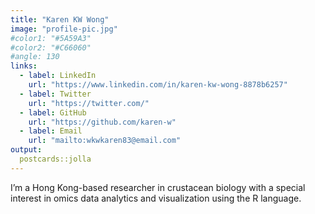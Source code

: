 ---
title: "Karen KW Wong"
image: "profile-pic.jpg"
#color1: "#5A59A3"
#color2: "#C66060"
#angle: 130
links:
  - label: LinkedIn
    url: "https://www.linkedin.com/in/karen-kw-wong-8878b6257"
  - label: Twitter
    url: "https://twitter.com/"
  - label: GitHub
    url: "https://github.com/karen-w"
  - label: Email
    url: "mailto:wkwkaren83@email.com"
output:
  postcards::jolla
---
 
I'm a Hong Kong-based researcher in crustacean biology with a special interest in omics data analytics and visualization using the R language. 

